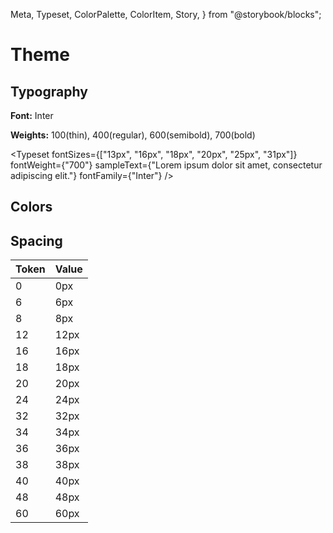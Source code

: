   Meta,
  Typeset,
  ColorPalette,
  ColorItem,
  Story,
} from "@storybook/blocks";

<Meta title="Theme" />

# Theme

## Typography

**Font:** Inter

**Weights:** 100(thin), 400(regular), 600(semibold), 700(bold)

<Typeset
  fontSizes={["13px", "16px", "18px", "20px", "25px", "31px"]}
  fontWeight={"700"}
  sampleText={"Lorem ipsum dolor sit amet, consectetur adipiscing elit."}
  fontFamily={"Inter"}
/>

## Colors

<ColorPalette>
  <ColorItem
    title="White and Black"
    colors={{ white: "#FFFFFF", black: "#000000" }}
  />
  <ColorItem
    title="Neutral"
    colors={{
      "neutral-100": "#f5f5f5",
      "neutral-200": "#F8F8F8",
      "neutral-300": "#CBCBCB",
      "neutral-400": "#8B8B8B",
      "neutral-500": "#767676",
      "neutral-600": "#444444",
    }}
  />
  <ColorItem
    title="Orange"
    colors={{
      "orange-100": "#ffedea",
      "orange-200": "#FF5031",
    }}
  />
  <ColorItem
    title="Green"
    colors={{
      "green-100": "#E4EDE3",
      "green-200": "#47A138",
    }}
  />
  <ColorItem
    title="Cyan"
    colors={{
      "cyan-100": "#DEE9EA",
      "cyan-200": "#024D60",
      "cyan-300": "#004D61",
    }}
  />
</ColorPalette>

## Spacing

| Token | Value |
| ----- | ----- |
| 0     | 0px   |
| 6     | 6px   |
| 8     | 8px   |
| 12    | 12px  |
| 16    | 16px  |
| 18    | 18px  |
| 20    | 20px  |
| 24    | 24px  |
| 32    | 32px  |
| 34    | 34px  |
| 36    | 36px  |
| 38    | 38px  |
| 40    | 40px  |
| 48    | 48px  |
| 60    | 60px  |
